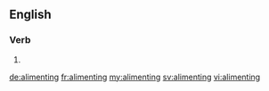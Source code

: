 ==English==

===Verb===
{{head|en|present participle}}

# {{present participle of|aliment|lang=en}}

[[de:alimenting]]
[[fr:alimenting]]
[[my:alimenting]]
[[sv:alimenting]]
[[vi:alimenting]]